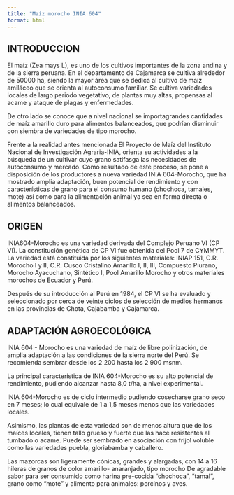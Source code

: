 ```yaml
---
title: "⁠Maíz morocho INIA 604"
format: html
---
```


## INTRODUCCION

El maíz (Zea mays L), es uno de los cultivos importantes de la zona andina y de la sierra peruana. En el departamento de Cajamarca se cultiva alrededor de 50000 ha, siendo la mayor área que se dedica al cultivo de maíz amiláceo que se orienta al autoconsumo familiar. Se cultiva variedades locales de largo periodo vegetativo, de plantas muy altas, propensas al acame y ataque de plagas y enfermedades.

De otro lado se conoce que a nivel nacional se importagrandes cantidades de maíz amarillo duro para alimentos balanceados, que podrían disminuir con siembra de variedades de tipo morocho.

Frente a la realidad antes mencionada El Proyecto de Maíz del Instituto Nacional de Investigación Agraria-INIA, orienta su actividades a la búsqueda de un cultivar cuyo grano satifasga las necesidades de autoconsumo y mercado. Como resultado de este proceso, se pone a disposición de los productores a nueva variedad INIA 604-Morocho, que ha mostrado amplia adaptación, buen potencial de rendimiento y con características de grano para el consumo humano (chochoca, tamales, mote) así como para la alimentación animal ya sea en forma directa o alimentos balanceados.

## ORIGEN

INIA604-Morocho es una variedad derivada del Complejo Peruano VI (CP VI). La constitución genética de CP VI fue obtenida del Pool 7 de CYMMYT. La variedad está constituida por los siguientes materiales: INIAP 151, C.R. Morocho I y II, C.R. Cusco Cristalino Amarillo I, II, III, Compuesto Piurano, Morocho Ayacuchano, Sintético I, Pool Amarillo Morocho y otros materiales morochos de Ecuador y Perú.

Después de su introducción al Perú en 1984, el CP VI se ha evaluado y seleccionado por cerca de veinte ciclos de selección de medios hermanos en las provincias de Chota, Cajabamba y Cajamarca.

## ADAPTACIÓN AGROECOLÓGICA

INIA 604 - Morocho es una variedad de maíz de libre polinización, de amplia adaptación a las condiciones de la sierra norte del Perú. Se recomienda sembrar desde los 2 200 hasta los 2 900 msnm.

La principal característica de INIA 604-Morocho es su alto potencial de rendimiento, pudiendo alcanzar hasta 8,0 t/ha, a nivel experimental.

INIA 604-Morocho es de ciclo intermedio pudiendo cosecharse grano seco en 7 meses; lo cual equivale de 1 a 1,5 meses menos que las variedades locales.

Asimismo, las plantas de esta variedad son de menos altura que de los maíces locales, tienen tallo grueso y fuerte que las hace resistentes al tumbado o acame. Puede ser sembrado en asociación con frijol voluble como las variedades puebla, gloriabamba y caballero.

Las mazorcas son ligeramente cónicas, grandes y alargadas, con 14 a 16 hileras de granos de color amarillo- anaranjado, tipo morocho De agradable sabor para ser consumido como harina pre-cocida "chochoca", "tamal", grano como "mote" y alimento para animales: porcinos y aves.
